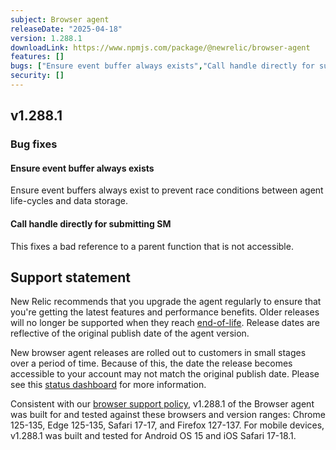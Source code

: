 ```yaml
---
subject: Browser agent
releaseDate: "2025-04-18"
version: 1.288.1
downloadLink: https://www.npmjs.com/package/@newrelic/browser-agent
features: []
bugs: ["Ensure event buffer always exists","Call handle directly for submitting SM"]
security: []
---
```


## v1.288.1

### Bug fixes

#### Ensure event buffer always exists
Ensure event buffers always exist to prevent race conditions between agent life-cycles and data storage.

#### Call handle directly for submitting SM
This fixes a bad reference to a parent function that is not accessible.

## Support statement

New Relic recommends that you upgrade the agent regularly to ensure that you're getting the latest features and performance benefits. Older releases will no longer be supported when they reach [end-of-life](https://docs.newrelic.com/docs/browser/browser-monitoring/getting-started/browser-agent-eol-policy/). Release dates are reflective of the original publish date of the agent version.

New browser agent releases are rolled out to customers in small stages over a period of time. Because of this, the date the release becomes accessible to your account may not match the original publish date. Please see this [status dashboard](https://newrelic.github.io/newrelic-browser-agent-release/) for more information.

Consistent with our [browser support policy](https://docs.newrelic.com/docs/browser/new-relic-browser/getting-started/compatibility-requirements-browser-monitoring/#browser-types), v1.288.1 of the Browser agent was built for and tested against these browsers and version ranges: Chrome 125-135, Edge 125-135, Safari 17-17, and Firefox 127-137. For mobile devices, v1.288.1 was built and tested for Android OS 15 and iOS Safari 17-18.1.